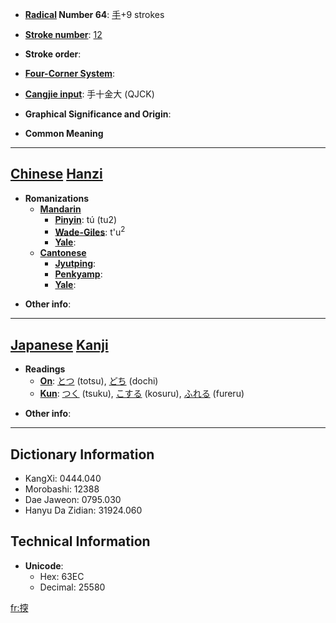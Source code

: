 * '''[[Wiktionary:Chinese radical index| Radical]] Number 64''': [[Wiktionary:Chinese radical index 手|手]]+9 strokes

* '''[[Wiktionary:Chinese total strokes index|Stroke number]]''': [[Wiktionary:Chinese total strokes index 12|12]]

* '''Stroke order''': 

* '''[[Wiktionary:Chinese four corner index|Four-Corner System]]''': 

* '''[[Wiktionary:Chinese Cangjie index|Cangjie input]]''': 手十金大 (QJCK)

* '''Graphical Significance and Origin''': 

* '''Common Meaning'''

----

== [[Chinese]] [[Hanzi]] ==

* '''Romanizations'''
** '''[[Mandarin]]'''
*** '''[[Pinyin]]''': tú (tu2)
*** '''[[Wade-Giles]]''': t'u<sup>2</sup>
*** '''[[Yale]]''': 
** '''[[Cantonese]]'''
*** '''[[Jyutping]]''':
*** '''[[Penkyamp]]''': 
*** '''[[Yale]]''': 

* '''Other info''': 

----

== [[Japanese]] [[Kanji]] ==

* '''Readings'''
** '''[[On]]''': [[とつ]] (totsu), [[どち]] (dochi)
** '''[[Kun]]''': [[つく]] (tsuku), [[こする]] (kosuru), [[ふれる]] (fureru)

* '''Other info''':  

----

== Dictionary Information ==

* KangXi: 0444.040
* Morobashi: 12388
* Dae Jaweon: 0795.030
* Hanyu Da Zidian: 31924.060

== Technical Information ==

* '''Unicode''':
** Hex: 63EC
** Decimal: 25580

[[fr:揬]]